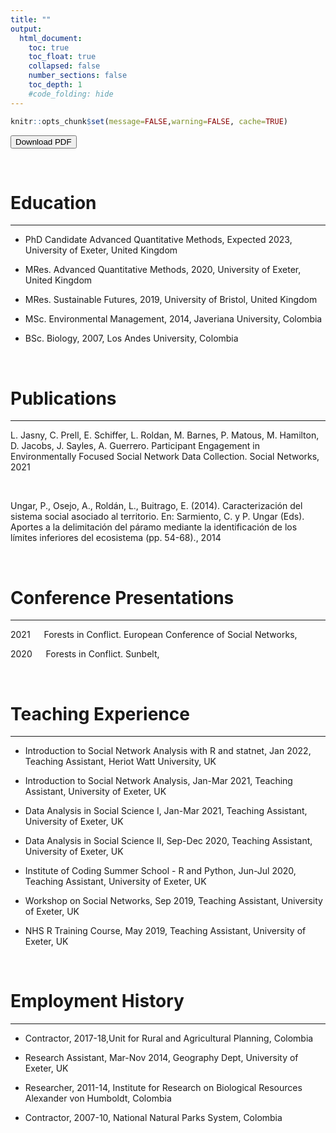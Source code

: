 ```yaml
---
title: ""
output:
  html_document:
    toc: true
    toc_float: true
    collapsed: false
    number_sections: false
    toc_depth: 1
    #code_folding: hide
---
```


```r
knitr::opts_chunk$set(message=FALSE,warning=FALSE, cache=TRUE)
```

<div>

<a href = "CV_files/CV_LRG.pdf">
<button role="button">Download PDF</button>
</a>

</div>

<br>

# Education
<hr>

- PhD Candidate Advanced Quantitative Methods, Expected 2023, University of Exeter, United Kingdom

- MRes. Advanced Quantitative Methods, 2020, University of Exeter, United Kingdom

- MRes. Sustainable Futures, 2019, University of Bristol, United Kingdom

- MSc. Environmental Management, 2014, Javeriana University, Colombia

- BSc. Biology, 2007, Los Andes University, Colombia

<br>

# Publications
<hr>
L. Jasny, C. Prell, E. Schiffer, L. Roldan, M. Barnes, P. Matous, M. Hamilton, D. Jacobs, J. Sayles, A. Guerrero. Participant Engagement in Environmentally Focused Social Network Data Collection. Social Networks, 2021

<br>

Ungar, P., Osejo, A., Roldán, L., Buitrago, E. (2014). Caracterización del sistema social asociado al territorio. En: Sarmiento, C. y P. Ungar (Eds). Aportes a la delimitación del páramo mediante la identificación de los límites inferiores del ecosistema (pp. 54-68)., 2014

<br>

# Conference Presentations

<hr>

2021 &emsp; Forests in Conflict. European Conference of Social Networks, 

2020 &emsp; Forests in Conflict. Sunbelt, 

<br>

# Teaching Experience

<hr>

- Introduction to Social Network Analysis with R and statnet, Jan 2022, Teaching Assistant, Heriot Watt University, UK

- Introduction to Social Network Analysis, Jan-Mar 2021, Teaching Assistant, University of Exeter, UK

- Data Analysis in Social Science I, Jan-Mar 2021, Teaching Assistant, University of Exeter, UK

- Data Analysis in Social Science II, Sep-Dec 2020, Teaching Assistant, University of Exeter, UK

- Institute of Coding Summer School - R and Python, Jun-Jul 2020, Teaching Assistant, University of Exeter, UK

- Workshop on Social Networks, Sep 2019, Teaching Assistant, University of Exeter, UK 

- NHS R Training Course, May 2019, Teaching Assistant, University of Exeter, UK

<br>

# Employment History

<hr>

- Contractor, 2017-18,Unit for Rural and Agricultural Planning, Colombia

- Research Assistant, Mar-Nov 2014, Geography Dept, University of Exeter, UK

- Researcher, 2011-14, Institute for Research on Biological Resources Alexander von Humboldt, Colombia

- Contractor, 2007-10, National Natural Parks System, Colombia

